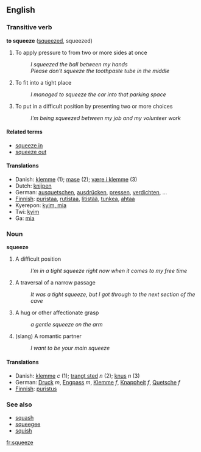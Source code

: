 == English ==

=== Transitive verb ===
'''to squeeze''' ([[squeezed]], squeezed)

# To apply pressure to from two or more sides at once
#: ''I squeezed the ball between my hands''
#: ''Please don't squeeze the toothpaste tube in the middle''
# To fit into a tight place
#: ''I managed to squeeze the car into that parking space''
# To put in a difficult position by presenting two or more choices
#: ''I'm being squeezed between my job and my volunteer work''

==== Related terms ====
* [[squeeze in]]
* [[squeeze out]]

==== Translations ====
*Danish: [[klemme]] (1); [[mase]] (2); [[være i klemme]] (3)
*Dutch: [[knijpen]]
*German: [[ausquetschen]], [[ausdrücken]], [[pressen]], [[verdichten]], ...
*[[Finnish]]: [[puristaa]], [[rutistaa]], [[litistää]], [[tunkea]], [[ahtaa]]
*Kyerepon: [[kyim, mia]]
*Twi: [[kyim]]
*Ga: [[mia]]

=== Noun ===
'''squeeze'''

# A difficult position
#: ''I'm in a tight squeeze right now when it comes to my free time''
# A traversal of a narrow passage
#: ''It was a tight squeeze, but I got through to the next section of the cave''
# A hug or other affectionate grasp
#: ''a gentle squeeze on the arm''
# (slang) A romantic partner
#: ''I want to be your main squeeze''

==== Translations ====
*Danish: [[klemme]] ''c'' (1); [[trangt sted]] ''n'' (2); [[knus]] ''n'' (3)
*German: [[Druck]] ''m'', [[Engpass]] ''m'', [[Klemme]] ''f'', [[Knappheit]] ''f'', [[Quetsche]] ''f''
*[[Finnish]]: [[puristus]]

===See also===
*[[squash]]
*[[squeegee]]
*[[squish]]

[[fr:squeeze]]